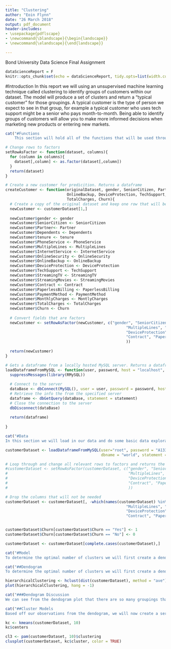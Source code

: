 ```yaml
---
title: "Clustering"
author: "Eoin Flynn"
date: "26 March 2018"
output: pdf_document
header-includes:
- \usepackage{pdflscape}
- \newcommand{\blandscape}{\begin{landscape}}
- \newcommand{\elandscape}{\end{landscape}}

---
```


\centering
Bond University\linebreak
Data Science\linebreak
Final Assignment


\raggedright
\clearpage
\tableofcontents
\clearpage

```r
dataScienceReport = F
knitr::opts_chunk$set(echo = dataScienceReport, tidy.opts=list(width.cutoff=60),tidy=TRUE)
```

#Introduction
In this report we will using an unsupervised machine learning technique called clustering to identify groups of customers within our dataset. The model will produce a set of clusters and return a "typical customer" for those groupings. A typical customer is the type of person we expect to see in that group, for example a typical customer who uses tech support might be a senior who pays month-to-month. Being able to identify groups of customers will allow you to make more informed decisions when marketing new products or entering new markets. 


```r
cat("#Functions
    This section will hold all of the functions that will be used throughout this markdown.")
```
```r
# Change rows to factors
setRowAsFactor <- function(dataset, columns){
  for (column in columns){
    dataset[,column] <- as.factor(dataset[,column])
  }
  return(dataset)
}

# Create a new customer for predicition. Returns a dataframe
createCustomer <- function(originalDataset, gender, SeniorCitizen, Partner, Dependents, tenure, PhoneService, MultipleLines, InternetService, OnlineSecurity,
                           OnlineBackup, DeviceProtection, TechSupport, StreamingTV, StreamingMovies, Contract, PaperlessBilling, PaymentMethod, MontlyCharges,
                           TotalCharges, Churn){
  # Create a copy of the original dataset and keep one row that will be overridden with the new data.
  newCustomer <- customerDataset[1,]
  
  newCustomer$gender <- gender
  newCustomer$SeniorCitizen <- SeniorCitizen
  newCustomer$Partner<- Partner
  newCustomer$Dependents <- Dependents
  newCustomer$tenure <- tenure
  newCustomer$PhoneService <- PhoneService
  newCustomer$MultipleLines <- MultipleLines
  newCustomer$InternetService <- InternetService
  newCustomer$OnlineSecurity <- OnlineSecurity
  newCustomer$OnlineBackup <- OnlineBackup
  newCustomer$DeviceProtection <- DeviceProtection
  newCustomer$TechSupport <- TechSupport
  newCustomer$StreamingTV <- StreamingTV
  newCustomer$StreamingMovies <- StreamingMovies
  newCustomer$Contract <- Contract
  newCustomer$PaperlessBilling <- PaperlessBilling
  newCustomer$PaymentMethod <- PaymentMethod
  newCustomer$MonthlyCharges <- MontlyCharges
  newCustomer$TotalCharges <- TotalCharges
  newCustomer$Churn <- Churn
  
  # Convert fields that are factors
  newCustomer <- setRowAsFactor(newCustomer, c("gender", "SeniorCitizen", "Partner", "Dependents", "PhoneService",
                                                     "MultipleLines", "InternetService", "OnlineSecurity", "OnlineBackup",
                                                     "DeviceProtection","TechSupport", "StreamingTV", "StreamingMovies",
                                                     "Contract", "PaperlessBilling", "PaymentMethod", "Churn"
                                                     ))
  
  return(newCustomer)
}

# Gets a dataframe from a locally hosted MySQL server. Returns a dataframe
loadDataframeFromMySQL <- function(user, password, host = "localhost", dbname, statement, port = 3306){
  suppressMessages(library(RMySQL))
  
  # Connect to the server
  dataBase <- dbConnect(MySQL(), user = user, password = password, host = host, dbname = dbname, port = port)
  # Retrieve the info the from the specified server
  dataframe <- dbGetQuery(dataBase, statement = statement)
  # Close the connection to the server
  dbDisconnect(dataBase)
  
  return(dataframe)
  
}

```


```r
cat("#Data
In this section we will load in our data and do some basic data exploration.")
```
```r
customerDataset <- loadDataframeFromMySQL(user="root", password = "A13337995", 
                                          dbname = "world", statement = "Select * from world.customerChurn")

# Loop through and change all relevant rows to factors and returns the dataset post modification
#customerDataset <- setRowAsFactor(customerDataset, c("gender", "SeniorCitizen", "Partner", "Dependents", "PhoneService",
#                                                     "MultipleLines", "InternetService", "OnlineSecurity", "OnlineBackup",
#                                                     "DeviceProtection","TechSupport", "StreamingTV", "StreamingMovies",
#                                                     "Contract", "PaperlessBilling", "PaymentMethod", "Churn"
#                                                     ))

# Drop the columns that will not be needed
customerDataset <- customerDataset[, -which(names(customerDataset) %in% c("customerID", "gender", "SeniorCitizen", "Partner", "Dependents", "PhoneService",
                                                     "MultipleLines", "InternetService", "OnlineSecurity", "OnlineBackup",
                                                     "DeviceProtection","TechSupport", "StreamingTV", "StreamingMovies",
                                                     "Contract", "PaperlessBilling", "PaymentMethod"))]


customerDataset$Churn[customerDataset$Churn == "Yes"] <- 1
customerDataset$Churn[customerDataset$Churn == "No"] <- 0

customerDataset <- customerDataset[complete.cases(customerDataset),]
```


```r
cat("#Model  
To determine the optimal number of clusters we will first create a dendogram view how far we can drill down and then produce a series of models using different values that look reasonable on the dendogram. Picking the right number of clusters is highly subjective and varies by dataset so there is no golden number, so that is why we are creating our series of models and presenting the one to management which has the best insight.")
```
```r
cat("##Dendogram    
To determine the optimal number of clusters we will first create a dendogram view how far we can drill down and then produce a series of models using different values that look reasonable on the dendogram. Picking the right number of clusters is highly subjective and varies by dataset so there is no golden number, so that is why we are creating our series of models and presenting the one to management which has the best insight.")
```
```r
hierarchicalClustering <- hclust(dist(customerDataset), method = "ave") 
plot(hierarchicalClustering, hang = -1)
```
```r
cat("###Dendogram Discussion    
We can see from the dendogram plot that there are so many groupings that it becomes a blur where we cannot make-out any groupings at all. If we were to create a clustering model which drills down all the way then it would have zero insight for management since it would apply to such a finite grouping of customers, on the flip side, if we use a model with too few customers then the model will lack specificity and thus also provide little to no insight to management. Looking at the dendogram we can see that between six and nine clusters breaks the data down so that it is not too specific, but also not too general")
```

```r
cat("##Cluster Models  
Based off our observations from the dendogram, we will now create a series of models and compare them to analyse which has the greatest insight for managment.")
```
```r

kc <- kmeans(customerDataset, 10)
kc$centers

cl3 <- pam(customerDataset, 10)$clustering
clusplot(customerDataset, kc$cluster, color = TRUE)
```
